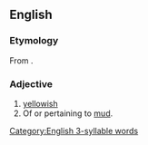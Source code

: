 ==English==

===Etymology===
From {{etyl|la|en}} {{m|la|luteus}}.

===Adjective===
{{head|en|adjective}}
# [[yellowish]]
# Of or pertaining to [[mud]].

[[Category:English 3-syllable words]]